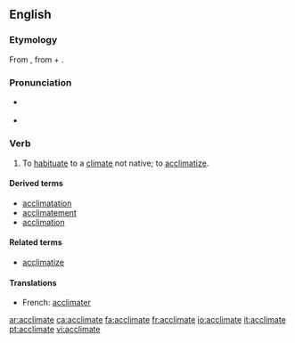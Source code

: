 ==English==

===Etymology===
From {{etyl|fr}} {{term|acclimater}}, from {{term|à}} + {{term|climat||climate}}.

===Pronunciation===
* {{a|UK}} {{IPA|/əˈklaɪmət/}}
* {{audio|en-us-acclimate.ogg|Audio (US)}}

===Verb===
{{en-verb|acclimat|ing}}

# {{context|transitive|mainly|_|US}} To [[habituate]] to a [[climate]] not native; to [[acclimatize]].

====Derived terms====
* [[acclimatation]]
* [[acclimatement]]
* [[acclimation]]

====Related terms====
* [[acclimatize]]

====Translations====
{{trans-top|(transitive, mainly US) to habituate to a climate not native; to acclimatize}}
* French: [[acclimater]]
{{trans-mid}}
{{trans-bottom}}

[[ar:acclimate]]
[[ca:acclimate]]
[[fa:acclimate]]
[[fr:acclimate]]
[[io:acclimate]]
[[it:acclimate]]
[[pt:acclimate]]
[[vi:acclimate]]
